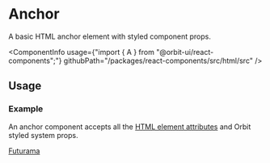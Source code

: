 
<Meta
    title="Html elements/A"
    id="html-anchor"
/>

# Anchor

<Tagline>A basic HTML anchor element with styled component props.</Tagline>

<ComponentInfo
    usage={"import { A } from \"@orbit-ui/react-components\";"}
    githubPath="/packages/react-components/src/html/src"
/>

## Usage

### Example

An anchor component accepts all the [HTML element attributes](https://developer.mozilla.org/en-US/docs/Web/HTML/Element/a) and Orbit styled system props.

<Preview>
    <Story name="example">
        <A href="https://www.cc.com/shows/futurama" color="cloud-8">Futurama</A>
    </Story>
</Preview>
